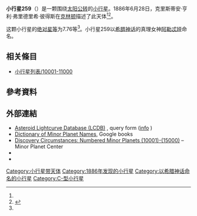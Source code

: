 {{Infobox planet
 | minorplanet     = yes
 | name            = 259 Aletheia
 | background      = #D6D6D6
 | image = 
 | image_size      = 
 | caption         =
 | discovery_ref   =  <ref name="MPC-object" />
 | discoverer      = [[克里斯蒂安·亨利·弗里德里希·彼得斯|克里斯蒂安·亨利·弗里德里希·彼得斯]]
 | discovery_site  = [[克林顿|克林顿]]
 | discovered      = 1886年6月28日
 | mpc_name        = 259 Aletheia
 | alt_names       = 259 Aletheia
 | pronounced      = 
 | named_after     = <ref name="MPC-object" />
 | mp_category     = [[主帶小行星|主帶小行星]] <ref name="MPC-object" /><ref name="jpldata" />
 | orbit_ref       = <ref name="a">[http://ssd.jpl.nasa.gov/sbdb.cgi?sstr=259 259] {{Wayback|url=http://ssd.jpl.nasa.gov/sbdb.cgi?sstr=259 |date=20210128092057 }}，小行星數據庫瀏覽器（JPL Small-Body Database Browser）－[[美国国家航空航天局|美国国家航空航天局]]喷气推进实验室</ref>
 | epoch           = 2018-03-23.0（[[儒略日|JD]] 2458200.5）
 | uncertainty     = 0
 | observation_arc = 
 | aphelion = {{convert|3.535|AU|km|3|abbr=on|lk=out}}
 | perihelion      = {{convert|2.7300171|AU|km|3|abbr=on}}
 | semimajor       = 3.1326703
 | eccentricity    = 0.1285335
 | period          = 5.54[[儒略年|yr]]
 | mean_anomaly    = 248.87839[[度|°]]
 | mean_motion     = {{Deg2DMS|0.17775910|sup=ms}} / day
 | inclination     = 10.81744
 | asc_node        = 86.84955°
 | arg_peri        = 168.09072
 | mean_diameter   = 
 | rotation        = 
 | albedo          =
 | spectral_type   =
 | abs_magnitude   = 7.76<ref name="jpldata" />
}}
'''小行星259'''（{{lang-en|259 Aletheia}}）是一颗围绕[[太阳|太阳]][[公转|公转]]的[[小行星|小行星]]。1886年6月28日，克里斯蒂安·亨利·弗里德里希·彼得斯在[[克林顿|克林顿]]描述了此天体<ref name="a" /><ref>{{cite news|title=小行星列表|url=http://cfa-www.harvard.edu/iau/lists/NumberedMPs.txt|accessdate=2018-10-19|newspaper=哈佛大学|archive-date=2008-05-17|archive-url=https://web.archive.org/web/20080517010638/http://cfa-www.harvard.edu/iau/lists/NumberedMPs.txt|dead-url=no}}</ref>。

这颗小行星的[[绝对星等|绝对星等]]为7.76等<ref name="a" />。小行星259以[[希腊神话|希腊神话]]的真理女神[[阿勒忒娅|阿勒忒娅]]命名。

== 相关條目 ==
*[[小行星列表/10001-11000|小行星列表/10001-11000]]

== 參考資料 ==
{{reflist|refs=

<ref name="jpldata">{{cite web
 |type         = 2018-01-26 last obs.
 |title        = JPL Small-Body Database Browser:259 Aletheia-259 Aletheia
 |url          = https://ssd.jpl.nasa.gov/sbdb.cgi?sstr=259
 |publisher    = [[Jet_Propulsion_Laboratory|Jet Propulsion Laboratory]]
 |accessdate   = 28 March 2018
 |archive-date = 2021-01-28
 |archive-url  = https://web.archive.org/web/20210128092057/https://ssd.jpl.nasa.gov/sbdb.cgi?sstr=259
 |dead-url     = no
}}</ref>

<ref name="MPC-object">{{cite web
  |title      = 259 Aletheia
  |work      = Minor Planet Center
  |url      = https://www.minorplanetcenter.net/db_search/show_object?object_id=259
  |accessdate      = 28 March 2018
  |archive-date      = 2016-03-04
  |archive-url      = https://web.archive.org/web/20160304133513/http://www.minorplanetcenter.net/db_search/show_object?object_id=259
  |dead-url      = no
  }}</ref>

}}

==  外部連結 ==
* [http://www.minorplanet.info/PHP/lcdbsummaryquery.php Asteroid Lightcurve Database (LCDB)] {{Wayback|url=http://www.minorplanet.info/PHP/lcdbsummaryquery.php |date=20171210173955 }}, query form ([http://www.minorplanet.info/lightcurvedatabase.html info] {{Wayback|url=http://www.minorplanet.info/lightcurvedatabase.html |date=20171216050541 }})
* [https://books.google.com/books?id=aeAg1X7afOoC&pg Dictionary of Minor Planet Names], Google books
* [http://www.minorplanetcenter.net/iau/lists/NumberedMPs010001.html Discovery Circumstances: Numbered Minor Planets (10001)-(15000)] {{Wayback|url=http://www.minorplanetcenter.net/iau/lists/NumberedMPs010001.html |date=20180612162317 }} – Minor Planet Center
* {{AstDys|259}}
* {{JPL small body}}

{{Minor Planet Number|[[小行星258|小行星258]]|[[小行星260|小行星260]]}}
{{小天体}}

[[Category:小行星带天体|Category:小行星带天体]]
[[Category:1886年发现的小行星|Category:1886年发现的小行星]]
[[Category:以希腊神话命名的小行星|Category:以希腊神话命名的小行星]]
[[Category:C-型小行星|Category:C-型小行星]]